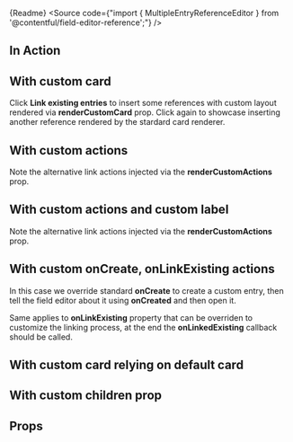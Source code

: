 

<Markdown>{Readme}</Markdown>
<Source code={"import { MultipleEntryReferenceEditor } from '@contentful/field-editor-reference';"} />

<Meta of={EditorStories} />

## In Action

<Story of={EditorStories.Default} />

## With custom card

Click **Link existing entries** to insert some references with custom layout rendered via **renderCustomCard** prop. Click again to showcase inserting
another reference rendered by the stardard card renderer.

<Story of={EditorStories.CustomCard} />

## With custom actions

Note the alternative link actions injected via the **renderCustomActions** prop.

<Story of={EditorStories.CustomActions} />

## With custom actions and custom label

Note the alternative link actions injected via the **renderCustomActions** prop.

<Story of={EditorStories.CustomActionsAndCustomLabel} />

## With custom onCreate, onLinkExisting actions

In this case we override standard **onCreate** to create a custom entry, then tell the field editor about it using **onCreated** and then open it.

Same applies to **onLinkExisting** property that can be overriden to customize the linking process, at the end the **onLinkedExisting** callback should be called.

<Story of={EditorStories.CustomOnCreateOnLinkExistingActions} />

## With custom card relying on default card

<Story of={EditorStories.CustomCardRelyingOnDefaultCard} />

## With custom children prop

<Story of={EditorStories.CustomChildren} />

## Props

<Controls />
